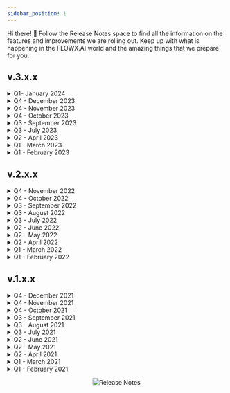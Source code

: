 ```yaml
---
sidebar_position: 1
---
```


Hi there! 👋 Follow the Release Notes space to find all the information on the features and improvements we are rolling out. Keep up with what is happening in the FLOWX.AI world and the amazing things that we prepare for you.

## v.3.x.x

<details>


<summary>Q1- January 2024 </summary>

- [<u>v3.4.7</u>](/release-notes/v3.4.7-january-2024/)

</details>


<details>


<summary>Q4 - December 2023 </summary>

- [<u>v3.4.6</u>](/release-notes/v3.4.6-december-2023)

</details>

<details>


<summary>Q4 - November 2023 </summary>

- [<u>v3.4.5</u>](/release-notes/v3.4.5-november-2023)
- [<u>v3.4.4</u>](/release-notes/v3.4.4-november-2023)

</details>

<details>

<summary>Q4 - October 2023 </summary>

- [<u>v3.4.3</u>](/release-notes/v3.4.3-october-2023)
- [<u>v3.4.2</u>](/release-notes/v3.4.2-october-2023)

</details>

<details>
<summary>Q3 - September 2023</summary>

- [<u>v3.4.1</u>](/release-notes/v3.4.1-september-2023)
- [<u>v3.4.0</u>](/release-notes/v3.4.0-september-2023)

</details>

<details>

<summary>Q3 - July 2023</summary>

- [<u>v3.3.0</u>](/release-notes/v3.3.0-july-2023)

</details>

<details>
<summary>Q2 - April 2023</summary>

- [<u>v3.2.0</u>](/release-notes/v3.2.0-april-2023)

</details>

<details>
<summary>Q1 - March 2023</summary>

- [<u>v3.1.0</u>](/release-notes/v3.1.0-march-2023)

</details>

<details>
<summary>Q1 - February 2023</summary>

- [<u>v3.0.0</u>](./v3.0.0-february-2023/v3.0.0-february-2023.md)

</details>

## v.2.x.x

<details>
<summary>Q4 - November 2022</summary>

- [<u>v2.14.0</u>](./v2.14.0-november-2022/v2.14.0-november-2022.md)

</details>

<details>
<summary>Q4 - October 2022</summary>

- [<u>v2.13.0</u>](./v2.13.0-october-2022/v2.13.0-october-2022.md)

</details>

<details>
<summary>Q3 - September 2022</summary>

- [<u>v2.12.0</u>](./v2.12.0-september-2022/v2.12.0-september-2022.md)

</details>

<details>
<summary>Q3 - August 2022</summary>

- [<u>v2.11.0</u>](./v2.11.0-august-2022/v2.11.0-august-2022.md)

</details>

<details>
<summary>Q3 - July 2022</summary>

- [<u>v2.10.0</u>](./v2.10.0-july-2022/v2.10.0-july-2022.md)

</details>

<details>
<summary>Q2 - June 2022</summary>

- [<u>v2.9.0</u>](./v2.9.0-june-2022/v2.9.0-june-2022.md)
- [<u>v2.8.1</u>](./v2.8.1-june-2022/v2.8.1-june-2022.md)

</details>

<details>
<summary>Q2 - May 2022</summary>

- [<u>v2.8.0</u>](./v2.8.0-may-2022/v2.8.0-may-2022.md)
- [<u>v2.7.0</u>](./v2.7.0-may-2022/v2.7.0-may-2022.md)
- [<u>v2.6.0</u>](./v2.6.0-may-2022/v2.6.0-may-2022.md)

</details>

<details>
<summary>Q2 - April 2022</summary>

- [<u>v2.5.0</u>](./v2.5.0-april-2022/v2.5.0-april-2022.md)

</details>

<details>
<summary>Q1 - March 2022</summary>

- [<u>v2.4.0</u>](./v2.4.0-march-2022/v2.4.0-march-2022.md)
- [<u>v2.3.0</u>](./v2.3.0-march-2022/v2.3.0-march-2022.md)
- [<u>v2.2.0</u>](./v2.2.0-march-2022/v2.2.0-march-2022.md)

</details>

<details>
<summary>Q1 - February 2022</summary>

- [<u>v2.0.0</u>](./v2.0.0-feb-2022/v2.0.0-feb-2022.md)

</details>

## v.1.x.x

<details>
<summary>Q4 - December 2021</summary>

- [<u>v1.16.0</u>]

</details>

<details>
<summary>Q4 - November 2021</summary>

- [<u>v1.15.0</u>]

</details>

<details>
<summary>Q4 - October 2021</summary>

- [<u>v1.14.0</u>]

</details>

<details>
<summary>Q3 - September 2021</summary>

- [<u>v1.13.0</u>]

</details>

<details>
<summary>Q3 - August 2021</summary>

- [<u>v1.11.0</u>]
- [<u>v1.10.0</u>]
- [<u>v1.9.0</u>]

</details>

<details>
<summary>Q3 - July 2021</summary>

- [<u>v1.8.0</u>]
- [<u>v1.7.3</u>]

</details>

<details>
<summary>Q2 - June 2021</summary>

- [<u>v1.7.2</u>]

</details>

<details>
<summary>Q2 - May 2021</summary>

- [<u>v1.7.1</u>]
- [<u>v1.7.0</u>]
- [<u>v1.6.1</u>]
- [<u>v1.6.0</u>]
- [<u>v1.5.1</u>]
- [<u>v1.5.0</u>]

</details>

<details>
<summary>Q2 - April 2021</summary>

- [<u>v1.4.0</u>]
- [<u>v1.3.0</u>]
- [<u>v1.2.1</u>]
- [<u>v1.2.0</u>]
- [<u>v1.1.0</u>]

</details>

<details>
<summary>Q1 - March 2021</summary>

- [<u>v1.0.2</u>]
- [<u>v1.0.1</u>]

</details>

<details>
<summary>Q1 - February 2021</summary>

- [<u>v1.0.0</u>]

</details>

<p align="center">
  <img src="https://s3.eu-west-1.amazonaws.com/docx.flowx.ai/assets/release_notes_undraw.png" alt="Release Notes" />
</p>
